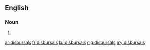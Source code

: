 ==English==

===Noun===
{{head|en|noun plural form}}

# {{plural of|disbursal|lang=en}}

[[ar:disbursals]]
[[fr:disbursals]]
[[ku:disbursals]]
[[mg:disbursals]]
[[my:disbursals]]
